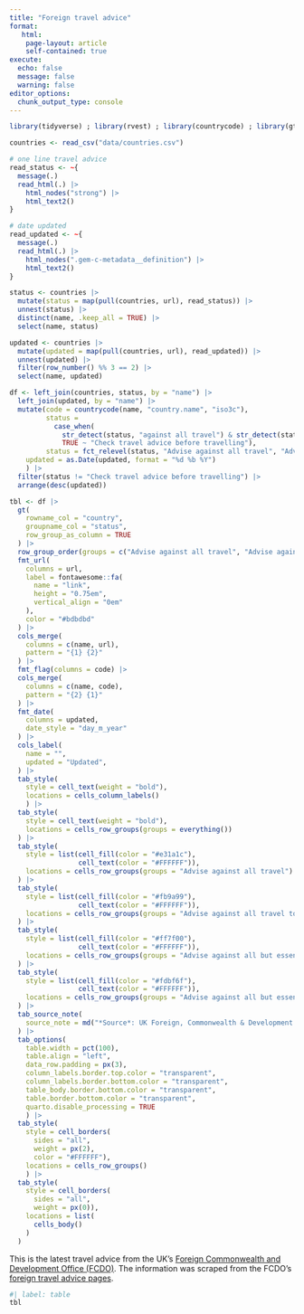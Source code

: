 ```yaml
---
title: "Foreign travel advice"
format:
   html: 
    page-layout: article
    self-contained: true
execute:
  echo: false
  message: false
  warning: false
editor_options: 
  chunk_output_type: console
---
```


```r
library(tidyverse) ; library(rvest) ; library(countrycode) ; library(gt)

countries <- read_csv("data/countries.csv")

# one line travel advice
read_status <- ~{
  message(.)
  read_html(.) |>
    html_nodes("strong") |>
    html_text2() 
}

# date updated
read_updated <- ~{
  message(.)
  read_html(.) |>
    html_nodes(".gem-c-metadata__definition") |>
    html_text2()
}

status <- countries |>
  mutate(status = map(pull(countries, url), read_status)) |>
  unnest(status) |> 
  distinct(name, .keep_all = TRUE) |> 
  select(name, status) 

updated <- countries |>
  mutate(updated = map(pull(countries, url), read_updated)) |>
  unnest(updated) |>
  filter(row_number() %% 3 == 2) |> 
  select(name, updated)

df <- left_join(countries, status, by = "name") |> 
  left_join(updated, by = "name") |> 
  mutate(code = countrycode(name, "country.name", "iso3c"),
         status = 
           case_when(
             str_detect(status, "against all travel") & str_detect(status, "parts") ~ "Advise against all travel to parts", str_detect(status, "against all travel") & !str_detect(status, "parts") ~ "Advise against all travel", str_detect(status, "essential") & str_detect(status, "parts") ~ "Advise against all but essential travel to parts", str_detect(status, "essential") & !str_detect(status, "parts") ~ "Advise against all but essential travel",
             TRUE ~ "Check travel advice before travelling"),
         status = fct_relevel(status, "Advise against all travel", "Advise against all travel to parts", "Advise against all but essential travel", "Advise against all but essential travel to parts"),
    updated = as.Date(updated, format = "%d %b %Y")
    ) |> 
  filter(status != "Check travel advice before travelling") |> 
  arrange(desc(updated))

tbl <- df |> 
  gt(
    rowname_col = "country",
    groupname_col = "status",
    row_group_as_column = TRUE
  ) |> 
  row_group_order(groups = c("Advise against all travel", "Advise against all travel to parts", "Advise against all but essential travel", "Advise against all but essential travel to parts")) |> 
  fmt_url(
    columns = url,
    label = fontawesome::fa(
      name = "link",
      height = "0.75em",
      vertical_align = "0em"
    ),
    color = "#bdbdbd"
  ) |> 
  cols_merge(
    columns = c(name, url),
    pattern = "{1} {2}"
  ) |> 
  fmt_flag(columns = code) |> 
  cols_merge(
    columns = c(name, code),
    pattern = "{2} {1}"
  ) |>
  fmt_date(
    columns = updated,
    date_style = "day_m_year"
  ) |>
  cols_label(
    name = "",
    updated = "Updated",
  ) |> 
  tab_style(
    style = cell_text(weight = "bold"),
    locations = cells_column_labels()
    ) |> 
  tab_style(
    style = cell_text(weight = "bold"),
    locations = cells_row_groups(groups = everything())
  ) |>
  tab_style(
    style = list(cell_fill(color = "#e31a1c"),
                 cell_text(color = "#FFFFFF")),
    locations = cells_row_groups(groups = "Advise against all travel")
  ) |> 
  tab_style(
    style = list(cell_fill(color = "#fb9a99"),
                 cell_text(color = "#FFFFFF")),
    locations = cells_row_groups(groups = "Advise against all travel to parts")
  ) |> 
  tab_style(
    style = list(cell_fill(color = "#ff7f00"),
                 cell_text(color = "#FFFFFF")),
    locations = cells_row_groups(groups = "Advise against all but essential travel")
  ) |> 
  tab_style(
    style = list(cell_fill(color = "#fdbf6f"),
                 cell_text(color = "#FFFFFF")),
    locations = cells_row_groups(groups = "Advise against all but essential travel to parts")
  ) |> 
  tab_source_note(
    source_note = md("*Source*: UK Foreign, Commonwealth & Development Office")
  ) |> 
  tab_options(
    table.width = pct(100),
    table.align = "left",
    data_row.padding = px(3),
    column_labels.border.top.color = "transparent",
    column_labels.border.bottom.color = "transparent",
    table_body.border.bottom.color = "transparent",
    table.border.bottom.color = "transparent",
    quarto.disable_processing = TRUE
    ) |> 
  tab_style(
    style = cell_borders(
      sides = "all",
      weight = px(2),
      color = "#FFFFFF"),
    locations = cells_row_groups()
    ) |> 
  tab_style(
    style = cell_borders(
      sides = "all", 
      weight = px(0)),
    locations = list(
      cells_body()
    )
  )
```

This is the latest travel advice from the UK's [Foreign Commonwealth and Development Office (FCDO)](https://www.gov.uk/government/organisations/foreign-commonwealth-development-office). The information was scraped from the FCDO's [foreign travel advice pages](https://www.gov.uk/foreign-travel-advice).

```r
#| label: table
tbl
```

